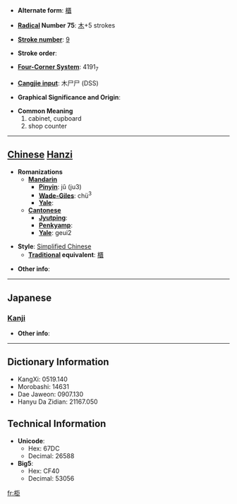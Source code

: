 * '''Alternate form''': [[櫃]]

* '''[[Wiktionary:Chinese radical index| Radical]] Number 75''': [[Wiktionary:Chinese radical index 木|木]]+5 strokes

* '''[[Wiktionary:Chinese total strokes index|Stroke number]]''': [[Wiktionary:Chinese total strokes index 9|9]]

* '''Stroke order''': 

* '''[[Wiktionary:Chinese four corner index|Four-Corner System]]''': 4191<sub>7</sub>

* '''[[Wiktionary:Chinese Cangjie index|Cangjie input]]''': 木尸尸 (DSS)

* '''Graphical Significance and Origin''': 

* '''Common Meaning'''
*#cabinet, cupboard
*# shop counter


----

== [[Chinese]] [[Hanzi]] ==

* '''Romanizations'''
** '''[[Mandarin]]'''
*** '''[[Pinyin]]''': jǔ (ju3)
*** '''[[Wade-Giles]]''': chü<sup>3</sup>
*** '''[[Yale]]''': 
** '''[[Cantonese]]'''
*** '''[[Jyutping]]''':
*** '''[[Penkyamp]]''': 
*** '''[[Yale]]''': geui2

* '''Style''': [[Simplified Chinese]] 
** '''[[Traditional Chinese|Traditional]] equivalent''': [[櫃]]

* '''Other info''': 

----

==Japanese==
===[[Kanji]]===
{{kanji|on readings=[[きょ]] (kyo), [[こ]] (ko), [[く]] (ku)|kun readings=[[あまだれ]] (amadare)}}

* '''Other info''':  

----

== Dictionary Information ==

* KangXi: 0519.140
* Morobashi: 14631
* Dae Jaweon: 0907.130
* Hanyu Da Zidian: 21167.050

== Technical Information ==

* '''Unicode''':
** Hex: 67DC
** Decimal: 26588
* '''Big5''':
** Hex: CF40
** Decimal: 53056

[[fr:柜]]